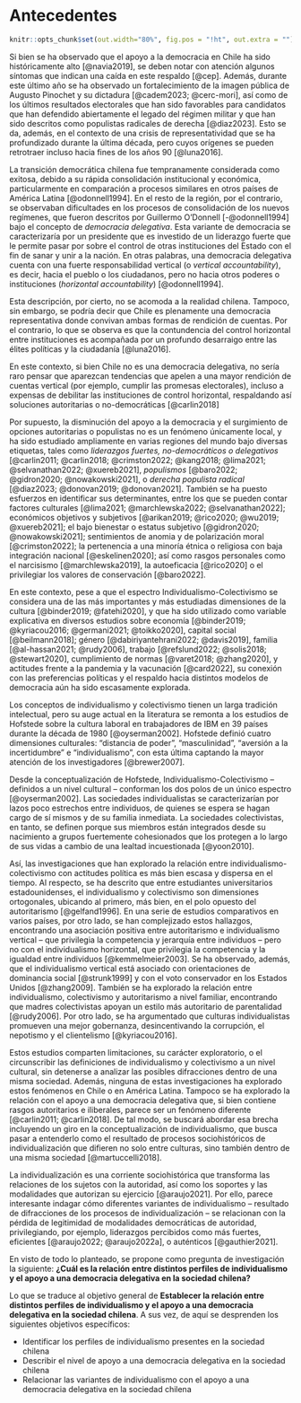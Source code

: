 # Antecedentes

```r
knitr::opts_chunk$set(out.width="80%", fig.pos = "!ht", out.extra = "")
```

Si bien se ha observado que el apoyo a la democracia en Chile ha sido históricamente alto [@navia2019], se deben notar con atención algunos síntomas que indican una caída en este respaldo [@cep]. Además, durante este último año se ha observado un fortalecimiento de la imagen pública de Augusto Pinochet y su dictadura [@cadem2023; @cerc-mori], así como de los últimos resultados electorales que han sido favorables para candidatos que han defendido abiertamente el legado del régimen militar y que han sido descritos como populistas radicales de derecha [@diaz2023]. Esto se da, además, en el contexto de una crisis de representatividad que se ha profundizado durante la última década, pero cuyos orígenes se pueden retrotraer incluso hacia fines de los años 90 [@luna2016]. 

La transición democrática chilena fue tempranamente considerada como exitosa, debido a su rápida consolidación institucional y económica, particularmente en comparación a procesos similares en otros países de América Latina [@odonnell1994]. En el resto de la región, por el contrario, se observaban dificultades en los procesos de consolidación de los nuevos regímenes, que fueron descritos por Guillermo O'Donnell [-@odonnell1994] bajo el concepto de *democracia delegativa*. Esta variante de democracia se caracterizaría por un presidente que es investido de un liderazgo fuerte que le permite pasar por sobre el control de otras instituciones del Estado con el fin de sanar y unir a la nación. En otras palabras, una democracia delegativa cuenta con una fuerte responsabilidad vertical (o *vertical accountability*), es decir, hacia el pueblo o los ciudadanos, pero no hacia otros poderes o instituciones (*horizontal accountability*) [@odonnell1994].

Esta descripción, por cierto, no se acomoda a la realidad chilena. Tampoco, sin embargo, se podría decir que Chile es plenamente una democracia representativa donde convivan ambas formas de rendición de cuentas. Por el contrario, lo que se observa es que la contundencia del control horizontal entre instituciones es acompañada por un profundo desarraigo entre las élites políticas y la ciudadanía [@luna2016].

En este contexto, si bien Chile no es una democracia delegativa, no sería raro pensar que aparezcan tendencias que apelen a una mayor rendición de cuentas vertical (por ejemplo, cumplir las promesas electorales), incluso a expensas de debilitar las instituciones de control horizontal, respaldando así soluciones autoritarias o no-democráticas [@carlin2018]

Por supuesto, la disminución del apoyo a la democracia y el surgimiento de opciones autoritarias o populistas no es un fenómeno únicamente local, y ha sido estudiado ampliamente en varias regiones del mundo bajo diversas etiquetas, tales como *liderazgos fuertes, no-democráticos o delegativos* [@carlin2011; @carlin2018; @crimston2022; @kang2018; @lima2021; @selvanathan2022; @xuereb2021], *populismos* [@baro2022; @gidron2020; @nowakowski2021], o *derecha populista radical* [@diaz2023; @donovan2019; @donovan2021]. También se ha puesto esfuerzos en identificar sus determinantes, entre los que se pueden contar factores culturales [@lima2021; @marchlewska2022; @selvanathan2022]; económicos objetivos y subjetivos [@arikan2019; @rico2020; @wu2019; @xuereb2021]; el bajo bienestar o estatus subjetivo [@gidron2020; @nowakowski2021]; sentimientos de anomia y de polarización moral [@crimston2022]; la pertenencia a una minoría étnica o religiosa con baja integración nacional [@eskelinen2020]; así como rasgos personales como el narcisismo [@marchlewska2019], la autoeficacia [@rico2020] o el privilegiar los valores de conservación [@baro2022].

En este contexto, pese a que el espectro Individualismo-Colectivismo se considera una de las más importantes y más estudiadas dimensiones de la cultura [@binder2019; @fatehi2020], y que ha sido utilizado como variable explicativa en diversos estudios sobre economía [@binder2019; @kyriacou2016; @germani2021; @toikko2020], capital social [@beilmann2018]; género [@dabiriyantehrani2022; @davis2019], familia [@al-hassan2021; @rudy2006], trabajo [@refslund2022; @solis2018; @stewart2020], cumplimiento de normas [@varet2018; @zhang2020], y actitudes frente a la pandemia y la vacunación [@card2022], su conexión con las preferencias políticas y el respaldo hacia distintos modelos de democracia aún ha sido escasamente explorada. 

Los conceptos de individualismo y colectivismo tienen un larga tradición intelectual, pero su auge actual en la literatura se remonta a los estudios de Hofstede sobre la cultura laboral en trabajadores de IBM en 39 países durante la década de 1980 [@oyserman2002]. Hofstede definió cuatro dimensiones culturales: "distancia de poder", "masculinidad", "aversión a la incertidumbre" e "individualismo", con esta última captando la mayor atención de los investigadores [@brewer2007]. 

Desde la conceptualización de Hofstede, Individualismo-Colectivismo -- definidos a un nivel cultural -- conforman los dos polos de un único espectro [@oyserman2002]. Las sociedades individualistas se caracterizarían por lazos poco estrechos entre individuos, de quienes se espera se hagan cargo de sí mismos y de su familia inmediata. La sociedades colectivistas, en tanto, se definen porque sus miembros están integrados desde su nacimiento a grupos fuertemente cohesionados que los protegen a lo largo de sus vidas a cambio de una lealtad incuestionada [@yoon2010]. 

Así, las investigaciones que han explorado la relación entre individualismo-colectivismo con actitudes política es más bien escasa y dispersa en el tiempo.  Al respecto, se ha descrito que entre estudiantes universitarios estadounidenses, el individualismo y colectivismo son dimensiones ortogonales, ubicando al primero, más bien, en el polo opuesto del autoritarismo [@gelfand1996]. En una serie de estudios comparativos en varios países, por otro lado, se han complejizado estos hallazgos, encontrando una asociación positiva entre autoritarismo e individualismo vertical -- que privilegia la competencia y jerarquía entre individuos -- pero no con el individualismo horizontal, que privilegia la competencia y la igualdad entre individuos [@kemmelmeier2003]. Se ha observado, además, que el individualismo vertical está asociado con orientaciones de dominancia social [@strunk1999] y con el voto conservador en los Estados Unidos [@zhang2009]. También se ha explorado la relación entre individualismo, colectivismo y autoritarismo a nivel familiar, encontrando que madres colectivistas apoyan un estilo más autoritario de parentalidad [@rudy2006]. Por otro lado, se ha argumentado que culturas individualistas promueven una mejor gobernanza, desincentivando la corrupción, el nepotismo y el clientelismo [@kyriacou2016].

Estos estudios comparten limitaciones, su carácter exploratorio, o el circunscribir las definiciones de individualismo y colectivismo a un nivel cultural, sin detenerse a analizar las posibles difracciones dentro de una misma sociedad. Además, ninguna de estas investigaciones ha explorado estos fenómenos en Chile o en América Latina. Tampoco se ha explorado la relación con el apoyo a una democracia delegativa que, si bien contiene rasgos autoritarios e iliberales, parece ser un fenómeno diferente [@carlin2011; @carlin2018]. De tal modo, se buscará abordar esa brecha incluyendo un giro en la conceptualización de individualismo, que busca pasar a entenderlo como el resultado de procesos sociohistóricos de individualización que difieren no solo entre culturas, sino también dentro de una misma sociedad [@martuccelli2018].

La individualización es una corriente sociohistórica que transforma las relaciones de los sujetos con la autoridad, así como los soportes y las modalidades que autorizan su ejercicio [@araujo2021]. Por ello, parece interesante indagar cómo diferentes variantes de individualismo -- resultado de difracciones de los procesos de individualización -- se relacionan con la pérdida de legitimidad de modalidades democráticas de autoridad, privilegiando, por ejemplo, liderazgos percibidos como más fuertes, eficientes [@araujo2022; @araujo2022a], o auténticos [@gauthier2021].

En visto de todo lo planteado, se propone como pregunta de investigación la siguiente: **¿Cuál es la relación entre distintos perfiles de individualismo y el apoyo a una democracia delegativa en la sociedad chilena?**

Lo que se traduce al objetivo general de **Establecer la relación entre distintos perfiles de individualismo y el apoyo a una democracia delegativa en la sociedad chilena**. A sus vez, de aquí se desprenden los siguientes objetivos específicos:

-   Identificar los perfiles de individualismo presentes en la sociedad chilena
-   Describir el nivel de apoyo a una democracia delegativa en la sociedad chilena
-   Relacionar las variantes de individualismo con el apoyo a una democracia delegativa en la sociedad chilena
